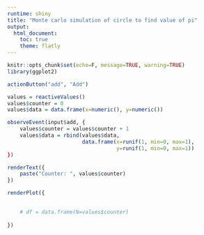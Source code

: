 ---
runtime: shiny
title: "Monte carlo simulation of circle to find value of pi"
output: 
  html_document:
    toc: true
    theme: flatly
---

```{r}
knitr::opts_chunk$set(echo=F, message=TRUE, warning=TRUE)
library(ggplot2)
```


```{r}
actionButton("add", "Add")
```

```{r}
values = reactiveValues()
values$counter = 0
values$data = data.frame(x=numeric(), y=numeric())

observeEvent(input$add, { 
    values$counter = values$counter + 1
    values$data = rbind(values$data, 
                        data.frame(x=runif(1, min=0, max=1),
                                   y=runif(1, min=0, max=1))
})
```

```{r}
renderText({ 
    paste("Counter: ", values$counter)
})

renderPlot({

    
    # df = data.frame(N=values$counter)
    
})
```